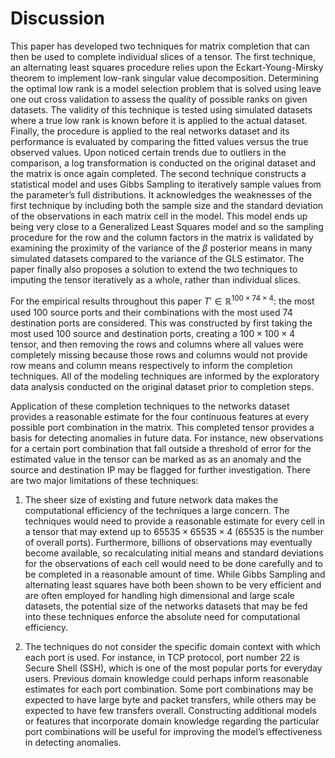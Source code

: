 # Discussion {-}

This paper has developed two techniques for matrix completion that can then be used to complete individual slices of a tensor. The first technique, an alternating least squares procedure relies upon the Eckart-Young-Mirsky theorem to implement low-rank singular value decomposition. Determining the optimal low rank is a model selection problem that is solved using leave one out cross validation to assess the quality of possible ranks on given datasets. The validity of this technique is tested using simulated datasets where a true low rank is known before it is applied to the actual dataset. Finally, the procedure is applied to the real networks dataset and its performance is evaluated by comparing the fitted values versus the true observed values. Upon noticed certain trends due to outliers in the comparison, a log transformation is conducted on the original dataset and the matrix is once again completed. The second technique constructs a statistical model and uses Gibbs Sampling to iteratively sample values from the parameter's full distributions. It acknowledges the weaknesses of the first technique by including both the sample size and the standard deviation of the observations in each matrix cell in the model. This model ends up being very close to a Generalized Least Squares model and so the sampling procedure for the row and the column factors in the matrix is validated by examining the proximity of the variance of the $\beta$ posterior means in many simulated datasets compared to the variance of the GLS estimator. The paper finally also proposes a solution to extend the two techniques to imputing the tensor iteratively as a whole, rather than individual slices. 

For the empirical results throughout this paper $T' \in \mathbb{R}^{100 \times 74 \times 4}$: the most used 100 source ports and their combinations with the most used 74 destination ports are considered. This was constructed by first taking the most used 100 source and destination ports, creating a $100 \times 100 \times 4$ tensor, and then removing the rows and columns where all values were completely missing because those rows and columns would not provide row means and column means respectively to inform the completion techniques. All of the modeling techniques are informed by the exploratory data analysis conducted on the original dataset prior to completion steps.

Application of these completion techniques to the networks dataset provides a reasonable estimate for the four continuous features at every possible port combination in the matrix. This completed tensor provides a basis for detecting anomalies in future data. For instance, new observations for a certain port combination that fall outside a threshold of error for the estimated value in the tensor can be marked as as an anomaly and the source and destination IP may be flagged for further investigation. There are two major limitations of these techniques: 

1. The sheer size of existing and future network data makes the computational efficiency of the techniques a large concern. The techniques would need to provide a reasonable estimate for every cell in a tensor that may extend up to $65535 \times 65535 \times 4$ (65535 is the number of overall ports). Furthermore, billions of observations may eventually become available, so recalculating initial means and standard deviations for the observations of each cell would need to be done carefully and to be completed in a reasonable amount of time. While Gibbs Sampling and alternating least squares have both been shown to be very efficient and are often employed for handling high dimensional and large scale datasets, the potential size of the networks datasets that may be fed into these techniques enforce the absolute need for computational efficiency.

2. The techniques do not consider the specific domain context with which each port is used. For instance, in TCP protocol, port number 22 is Secure Shell (SSH), which is one of the most popular ports for everyday users. Previous domain knowledge could perhaps inform reasonable estimates for each port combination. Some port combinations may be expected to have large byte and packet transfers, while others may be expected to have few transfers overall. Constructing additional models or features that incorporate domain knowledge regarding the particular port combinations will be useful for improving the model's effectiveness in detecting anomalies.